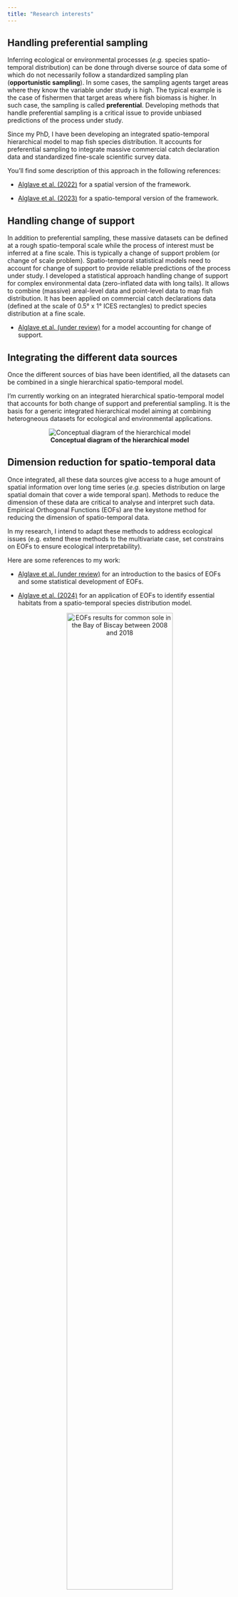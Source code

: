 ```yaml
---
title: "Research interests"
---
```


<!-- #  -->

<!-- I have worked on the development of spatio-temporal population dynamics models that combines massive sources of data to tackle the effect of climate change on marine populations. -->

<!-- in hierarchical spatio-temporal models -->

<!-- - <a href="https://doi.org/10.1016/j.ecolmodel.2023.110484">Olmos et al. (2023)</a> for a spatio-temporal model representing population dynamics of the Snow Crab in the Eastern Bering Sea. -->

<!-- <center> -->
<!-- ![**Estimates of abundance of the spatio-temporal stock assessment method developped by Olmos et al. (2023)**](ressource/images/snow_crab_ab.png){width="75%"} -->
<!-- </center> -->

## Handling preferential sampling

Inferring ecological or environmental processes (*e.g.* species spatio-temporal distribution) can be done through diverse source of data some of which do not necessarily follow a standardized sampling plan (**opportunistic sampling**). In some cases, the sampling agents target areas where they know the variable under study is high. The typical example is the case of fishermen that target areas where fish biomass is higher. In such case, the sampling is called **preferential**. Developing methods that handle preferential sampling is a critical issue to provide unbiased predictions of the process under study.

Since my PhD, I have been developing an integrated spatio-temporal hierarchical model to map fish species distribution. It accounts for preferential sampling to integrate massive commercial catch declaration data and standardized fine-scale scientific survey data.

You'll find some description of this approach in the following references:

- <a href="https://doi.org/10.1093/icesjms/fsac032">Alglave et al. (2022)</a> for a spatial version of the framework.

- <a href="https://hal.archives-ouvertes.fr/hal-03674691/">Alglave et al. (2023)</a> for a spatio-temporal version of the framework.

## Handling change of support

In addition to preferential sampling, these massive datasets can be defined at a rough spatio-temporal scale while the process of interest must be inferred at a fine scale. This is typically a change of support problem (or change of scale problem). Spatio-temporal statistical models need to account for change of support to provide reliable predictions of the process under study. 
I developed a statistical approach handling change of support for complex environmental data (zero-inflated data with long tails). It allows to combine (massive) areal-level data and point-level data to map fish distribution. It has been applied on commercial catch declarations data (defined at the scale of 0.5° x 1° ICES rectangles) to predict species distribution at a fine scale.

- <a href="https://hal.archives-ouvertes.fr/hal-03878990">Alglave et al. (under review)</a> for a model accounting for change of support.

## Integrating the different data sources

Once the different sources of bias have been identified, all the datasets can be combined in a single hierarchical spatio-temporal model.

I'm currently working on an integrated hierarchical spatio-temporal model that accounts for both change of support and preferential sampling. It is the basis for a generic integrated hierarchical model aiming at combining heterogneous datasets for ecological and environmental applications.

<center>
![**Conceptual diagram of the hierarchical model**](ressource/images/conceptual_framework.png)
</center>

## Dimension reduction for spatio-temporal data

Once integrated, all these data sources give access to a huge amount of spatial information over long time series (*e.g.* species distribution on large spatial domain that cover a wide temporal span). Methods to reduce the dimension of these data are critical to analyse and interpret such data. Empirical Orthogonal Functions (EOFs) are the keystone method for reducing the dimension of spatio-temporal data.

In my research, I intend to adapt these methods to address ecological issues (e.g. extend these methods to the multivariate case, set constrains on EOFs to ensure ecological interpretability).

Here are some references to my work:

- <a href="https://hal.science/hal-04693871">Alglave et al. (under review)</a> for an introduction to the basics of EOFs and some statistical development of EOFs.

- <a href="https://doi.org/10.1093/icesjms/fsac032">Alglave et al. (2024)</a> for an application of EOFs to identify essential habitats from a spatio-temporal species distribution model.

<center>
![**EOFs results for common sole in the Bay of Biscay between 2008 and 2018**](ressource/images/phenology_sole.png){width="75%"}
</center>

